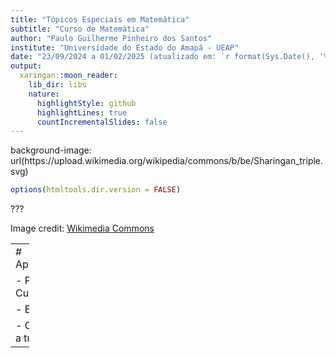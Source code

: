 ```yaml
---
title: "Tópicos Especiais em Matemática"
subtitle: "Curso de Matemática"
author: "Paulo Guilherme Pinheiro dos Santos"
institute: "Universidade do Estado do Amapá - UEAP"
date: "23/09/2024 a 01/02/2025 (atualizado em: `r format(Sys.Date(), '%d/%m/%Y')`)"
output:
  xaringan::moon_reader:
    lib_dir: libs
    nature:
      highlightStyle: github
      highlightLines: true
      countIncrementalSlides: false
---
```


background-image: url(https://upload.wikimedia.org/wikipedia/commons/b/be/Sharingan_triple.svg)

```r
options(htmltools.dir.version = FALSE)
```

???

Image credit: [Wikimedia Commons](https://commons.wikimedia.org/wiki/File:Sharingan_triple.svg)

---
# Apresentações

- Plano de Curso

- Ementa

- Conhecendo a turma

---
#

